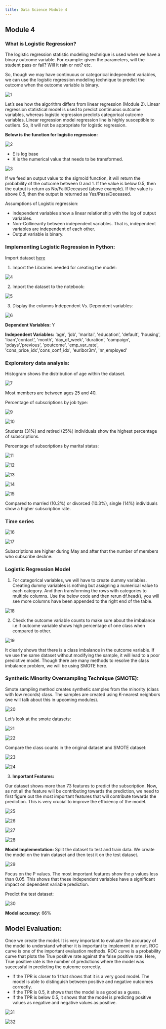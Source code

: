 ```yaml
---
title: Data Science Module 4
---
```


## Module 4

### What is Logistic Regression?

The logistic regression statistic modeling technique is used when we have a binary outcome variable. For example: given the parameters, will the student pass or fail? Will it rain or not? etc.

So, though we may have continuous or categorical independent variables, we can use the logistic regression modeling technique to predict the outcome when the outcome variable is binary.

![1](./images/1.png)

Let’s see how the algorithm differs from linear regression (Module 2). Linear regression statistical model is used to predict continuous outcome variables, whereas logistic regression predicts categorical outcome variables. Linear regression model regression line is highly susceptible to outliers. So, it will not be appropriate for logistic regression.

**Below is the function for logistic regression:**

![2](./images/2.png)

- E is log base
- X is the numerical value that needs to be transformed.

![3](./images/3.png)

If we feed an output value to the sigmoid function, it will return the probability of the outcome between 0 and 1. If the value is below 0.5, then the output is return as No/Fail/Deceased (above example). If the value is above 0.5, then the output is returned as Yes/Pass/Deceased.

Assumptions of Logistic regression:

- Independent variables show a linear relationship with the log of output variables.
- Non-Collinearity between independent variables. That is, independent variables are independent of each other.
- Output variable is binary.

### Implementing Logistic Regression in Python:

Import dataset [here](https://drive.google.com/file/d/1YUqZOl8S6aTDRxcfmycAAA1dv8LfNrVN/view?usp=sharing) 

1. Import the Libraries needed for creating the model:

![4](./images/4.png)

2. Import the dataset to the notebook:

![5](./images/5.png)

3. Display the columns Independent Vs. Dependent variables:

![6](./images/6.png)

**Dependent Variables:** Y

**Independent Variables:**
 ‘age', 'job', 'marital', 'education', 'default', 'housing', 'loan','contact', 'month', 
'day_of_week', 'duration', 'campaign', 'pdays','previous', 'poutcome', 'emp_var_rate', 'cons_price_idx','cons_conf_idx', 'euribor3m', 'nr_employed'

### Exploratory data analysis:

Histogram shows the distribution of age within the dataset.

![7](./images/7.png)

Most members are between ages 25 and 40.
 
Percentage of subscriptions by job type:

![9](./images/8.png)

![10](./images/9.png)

Students (31%) and retired (25%) individuals show the highest percentage of subscriptions.

Percentage of subscriptions by marital status:

![11](./images/10.png) 

![12](./images/11.png)

![13](./images/12.png)

![14](./images/13.png)

![15](./images/14.png)


Compared to married (10.2%) or divorced (10.3%), single (14%) individuals show a higher subscription rate.

### Time series

![16](./images/15.png)

![17](./images/16.png)

Subscriptions are higher during May and after that the number of members who subscribe decline.

### Logistic Regression Model

1. For categorical variables, we will have to create dummy variables. Creating dummy variables is nothing but assigning a numerical value to each category. And then transforming the rows with categories to multiple columns. Use the below code and then rerun df.head(), you will see more columns have been appended to the right end of the table.

![18](./images/17.png)

2. Check the outcome variable counts to make sure about the imbalance i.e if outcome variable shows high percentage of one class when compared to other.

![19](./images/18.png)

It clearly shows that there is a class imbalance in the outcome variable. If we use the same dataset without modifying the sample, it will lead to a poor predictive model. Though there are many methods to resolve the class imbalance problem, we will be using SMOTE here.

### Synthetic Minority Oversampling Technique (SMOTE):

Smote sampling method creates synthetic samples from the minority (class with low records) class. The samples are created using K-nearest neighbors (we will talk about this in upcoming modules).

![20](./images/19.png)

Let’s look at the smote datasets:

![21](./images/20.png)

![22](./images/21.png)

Compare the class counts in the original dataset and SMOTE dataset:

![23](./images/22.png)

![24](./images/23.png)

3. **Important Features:**

Our dataset shows more than 73 features to predict the subscription. Now, as not all the feature will be contributing towards the prediction, we need to first figure out the most important features that will contribute towards the prediction. This is very crucial to improve the efficiency of the model.

![25](./images/24.png)

![26](./images/25.png)

![27](./images/26.png)

![28](./images/27.png)

**Model Implementation:**
Split the dataset to test and train data. We create the model on the train dataset and then test it on the test dataset.

![29](./images/28.png)

Focus on the P values. The most important features show the p values less than 0.05. This shows that these independent variables have a significant impact on dependent variable prediction.

Predict the test dataset:

![30](./images/29.png)

**Model accuracy:** 66%

## Model Evaluation:
Once we create the model. It is very important to evaluate the accuracy of the model to understand whether it is important to implement it or not. ROC curve is one of the important evaluation methods.
ROC curve is a probability curve that plots the True positive rate against the false positive rate. Here, True positive rate is the number of predictions where the model was successful in predicting the outcome correctly.

- If the TPR is closer to 1 that shows that it is a very good model. The model is able to distinguish between positive and negative outcomes correctly.
- If the TPR is 0.5, it shows that the model is as good as a guess. 
- If the TPR is below 0.5, it shows that the model is predicting positive values as negative and negative values as positive. 

![31](./images/30.png)

![32](./images/31.png)